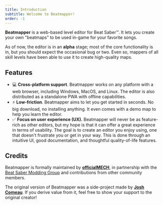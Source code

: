 ```yaml
---
title: Introduction
subtitle: Welcome to Beatmapper!
order: -1
---
```


**Beatmapper** is a web-based level editor for Beat Saber™. It lets you create your own "beatmaps" to be used in-game for your favorite songs.

As of now, the editor is in an **alpha** stage; most of the core functionality is in, but you should expect the occasional bug or two.
Even so, mappers of all skill levels have been able to use it to create high-quality maps.

## Features

- 💻 **Cross-platform support**. Beatmapper works on any platform with a web browser, including Windows, MacOS, and Linux. The editor is also distributed as a standalone PWA with offline capabilities.
- ⚡️ **Low-friction**. Beatmapper aims to let you get started in seconds. No big download, no installing anything. It even comes with a demo map to help you learn the editor.
- ✅ **Focus on user experience (UX).** Beatmapper will never be as feature-rich as other editors, but my hope is that it can offer a great experience in terms of usability.
  The goal is to create an editor you enjoy using, one that doesn't frustrate you or get in your way.
  This is done through an intuitive UI, good documentation, and thoughtful quality-of-life features.

## Credits

Beatmapper is formally maintained by **[officialMECH](https://github.com/officialMECH)**,
in partnership with the [Beat Saber Modding Group](https://bsmg.wiki) and contributions from other community members.

The original version of Beatmapper was a side-project made by **[Josh Comeau](https://joshwcomeau.com)**.
If you derive value from it, feel free to show your support to the original creator!
